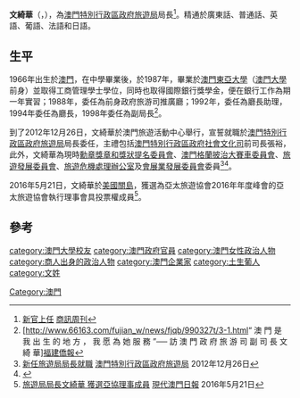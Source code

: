 '''文綺華'''（'''{{lang-pt|Maria Helena de Senna Fernandes}}'''，{{bd|1966年||catIdx=W文}}），為[[澳門特別行政區政府旅遊局|澳門特別行政區政府旅遊局]]局長<ref>[http://www.bizintelligenceonline.com/content/view/1357/lang,/ 新官上任] {{Wayback|url=http://www.bizintelligenceonline.com/content/view/1357/lang,/ |date=20161009142952 }}[[商訊周刊|商訊周刊]]</ref>。精通於廣東話、普通話、英語、葡語、法語和日語。

==生平==
1966年出生於[[澳門|澳門]]，在中學畢業後，於1987年，畢業於[[澳門東亞大學|澳門東亞大學]]（[[澳門大學|澳門大學]]前身）並取得工商管理學士學位，同時也取得國際銀行獎學金，便在銀行工作為期一年實習；1988年，委任為前身政府旅游司推廣廳；1992年，委任為廳長助理，1994年委任為廳長，1998年委任為副局長<ref>[http://www.66163.com/fujian_w/news/fjqb/990327t/3-1.html“ 澳 門 是 我 出 生 的 地 方 ， 我 愿 為 她 服 務 ”── 訪 澳 門 政 府 旅 游 司 副 司 長 文 綺 華]{{dead link|date=2018年3月 |bot=InternetArchiveBot |fix-attempted=yes }}[[福建僑報|福建僑報]]</ref>。

到了2012年12月26日，文綺華於澳門旅遊活動中心舉行，宣誓就職於[[澳門特別行政區政府旅遊局|澳門特別行政區政府旅遊局]]局長委任，主禮包括[[澳門特別行政區政府|澳門特別行政區政府]][[社會文化司|社會文化司]]前司長張裕，此外，文綺華為現時[[勳章獎章和獎狀提名委員會|勳章獎章和獎狀提名委員會]]、[[澳門格蘭披治大賽車委員會|澳門格蘭披治大賽車委員會]]、[[旅遊發展委員會|旅遊發展委員會]]、[[旅遊危機處理辦公室|旅遊危機處理辦公室]]及[[會展業發展委員會|會展業發展委員會]]委員<ref>[http://industry.macaotourism.gov.mo/cn/pressroom/index.php?page_id=172&year=2012&sp=0&id=2526#.V_ebNNJ95kh 新任旅遊局局長就職] {{Wayback|url=http://industry.macaotourism.gov.mo/cn/pressroom/index.php?page_id=172&year=2012&sp=0&id=2526#.V_ebNNJ95kh |date=20161010113019 }}[[澳門特別行政區政府旅遊局|澳門特別行政區政府旅遊局]] 2012年12月26日</ref><ref>{{Cite web |url=http://bo.io.gov.mo/bo/ii/2012/51/despsasc_cn.asp |title=澳門特別行政區社會文化司司長辦公室通告 |access-date=2016-10-07 |archive-date=2016-10-09 |archive-url=https://web.archive.org/web/20161009150313/http://bo.io.gov.mo/bo/ii/2012/51/despsasc_cn.asp |dead-url=no }}</ref>。

2016年5月21日，文綺華於[[美國|美國]][[關島|關島]]，獲選為亞太旅遊協會2016年年度峰會的亞太旅遊協會執行理事會具投票權成員<ref>[http://www.todaymacao.com/2016/05/21/%E6%97%85%E9%81%8A%E5%B1%80%E5%B1%80%E9%95%B7%E6%96%87%E7%B6%BA%E8%8F%AF-%E7%8D%B2%E9%81%B8%E4%BA%9E%E5%8D%94%E7%90%86%E4%BA%8B%E6%88%90%E5%93%A1-2/ 旅遊局局長文綺華 獲選亞協理事成員] {{Wayback|url=http://www.todaymacao.com/2016/05/21/%E6%97%85%E9%81%8A%E5%B1%80%E5%B1%80%E9%95%B7%E6%96%87%E7%B6%BA%E8%8F%AF-%E7%8D%B2%E9%81%B8%E4%BA%9E%E5%8D%94%E7%90%86%E4%BA%8B%E6%88%90%E5%93%A1-2/ |date=20170624172904 }}[[現代澳門日報|現代澳門日報]] 2016年5月21日</ref>。

==參考==
{{reflist}}

{{Authority control}}
{{DEFAULTSORT:W}}
[[category:澳門大學校友|category:澳門大學校友]]
[[category:澳門政府官員|category:澳門政府官員]]
[[category:澳門女性政治人物|category:澳門女性政治人物]]
[[category:商人出身的政治人物|category:商人出身的政治人物]]
[[category:澳門企業家|category:澳門企業家]]
[[category:土生葡人|category:土生葡人]]
[[category:文姓|category:文姓]]
[[Category:澳門|Category:澳門]]